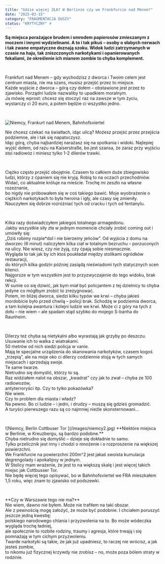 ```yaml
---
title: "Gdzie więcej ZŁA? W Berlinie czy we Frankfurcie nad Menem?"
date: "2025-03-15"
category: "FRAGMENTACJA DUSZY"
status: "KRYTYCZNY" #
---
```

<p className="leadin-paragraph">
<strong>Są miejsca porażające brudem i smrodem papierosów zmieszanym z moczem i innymi wydzielinami. 
A to i tak pikuś – osoby o słabych nerwach i tak zwane empatyczne doznają szoku. Widok ludzi zatrzymanych w czasie na haju, 
tak zniszczonych narkotykami i opanierowanych fekaliami, że określenie ich mianem zombie to chyba komplement.</strong>
</p>  
<p>&nbsp;</p>
Frankfurt nad Menem – gdy wychodzisz z dworca i Twoim celem jest centrum miasta, nie ma szans, musisz przejść przez to miejsce. <br />
Każde wyjście z dworca – górą czy dołem – obstawione jest przez to zjawisko. Porządni ludzie nazwaliby to upadkiem moralnym. <br />
Ja mówię wprost: chcesz się stoczyć raz na zawsze w tym życiu, wystarczy ci 20 euro, a potem będzie ci wszystko jedno.  <br />
<p>&nbsp;</p>

![Niemcy, Frankurt nad Menem, Bahnhofsviertel ](/images/niemcy.jpg)

Nie chcesz czekać na światłach, idąc ulicą? Możesz przejść przez przejścia podziemne, ale i tak się napatoczysz. <br />
Idąc górą, chyba najbardziej narażasz się na spotkania i widoki. Najlepiej wyjść dołem, od razu na Kaiserstraße, 
bo jest szansa, że zaraz przy wyjściu stoi radiowóz i miniesz tylko 1-2 dilerów trawki.  <br />
<p>&nbsp;</p>
Ciężko często przejść obojętnie. Czasem to całkiem duże zbiegowisko ludzi, którzy z ćpaniem się nie kryją. 
Robią to na oczach przechodniów. <br />
Widać, co aktualnie króluje na mieście. Trochę mi zeszło na własne rozeznanie, <br />
bo nigdy nie próbowałem się w coś takiego bawić. Moje wyobrażenie o ciężkich narkotykach to była heroina i igły, 
ale czasy się zmieniły. <br />
 Nauczyłem się dobrze rozróżniać tych od cracku i tych od fentanylu.  <br />
<p>&nbsp;</p>
<HolographicQuote> Kilka razy doświadczyłem jakiegoś totalnego armagedonu. <br />
Jakby wszystkie siły zła w jednym momencie chciały zrobić coming out i umówiły się:<br />
„Dziś robimy rozpie*dol i nie bierzemy jeńców”. 
Od wyjścia z domu na dworzec (6 minut) naliczyłem kilka ciał w totalnym bezruchu – porzuconych na ulicy.
Nie wiesz, czy nie żyją, czy ćpają sobie niesmacznie. </HolographicQuote> <br />
 Wygląda to tak jak by ich ktoś poukładał między stolikami ogródków restauracji,<br />
do których kilka godzin później zasiądą nieświadomi tych statycznych scen klienci.<br />
Najgorsze w tym wszystkim jest to przyzwyczajenie do tego widoku, brak rekcji. <br />
W sumie co się dziwić, jak bym miał być policjantem z tej dzielnicy to chyba jedyne co mógłbym zrobić to zrezygnować.<br />
Potem, im bliżej dworca, siedzi kilku typów we krwi – chyba jakieś mordobicie było przed chwilą – policji brak.
 Schodzę w podziemia dworca, <br />
a tam kolejna awantura i kolejni ludzie we krwi. 
Może ci z góry na tych z dołu – nie wiem – ale spadam stąd szybko do mojego S-banha do Raunheim. <br />
<p>&nbsp;</p>
Dilerzy też chyba są nietykalni albo wyrastają jak grzyby po deszczu. <br />
Usuwanie ich to walka z wiatrakami. <br />
50 metrów od nich siedzi policja w vanie. <br />
Mają te specjalne urządzenia do skanowania narkotyków, 
czasem kogoś „trzepią”, ale na moje oko ci dilerzy codziennie stoją w tych samych miejscach i sprzedają swoje. <br />
Te same twarze. <br />
Nietrudno się domyślić, którzy to są.<br />
 Raz widziałem nalot na obszar, „kwadrat” czy jak to zwał – chyba ze 100 radiowozów, <br />
antyterroryści itp. Czy to tylko pokazówka?<br />
Nie wiem. <br />
Czy to problem dla miasta i władz? <br />
 Na pewno. Bo ci ludzie – i jedni, i drudzy – muszą się gdzieś gromadzić. <br />
 A turyści pierwszego razu są co najmniej nieźle skonsternowani…<br />
<p>&nbsp;</p>
![Niemcy, Berlin Cottbuser Tor ](/images/niemcy2.jpg)
**Niektóre miejsca w Berlinie, w Kreuzbergu, są bardzo podobne.** <br />
 Chyba nietrudno się domyślić – dzieje się dokładnie to samo. <br />
Tylko przelicznik jest inny i chodzi o mnożenie i o rozproszenie na większej powierzchni. <br />
We Frankfurcie na powierzchni 200m^2 jest jakaś swoista kumulacja degrengolady i apokalipsy w jednym.  <br />
W Stolicy mam wrażenie, że jest to na większą skalę i jest więcej takich miejsc jak Cottbusser Tor. <br />
Nie będę więcej tego opisywać, bo w Bahnhofsviertel we FRA mieszkałem 1,5 roku, więc znam to zjawisko od podszewki.<br />
<p>&nbsp;</p>
**Czy w Warszawie tego nie ma?** <br />
Nie wiem, dawno nie byłem. Może nie trafiłem na taki obszar. <br />
Ale z pewnością mogę założyć, że może być podobnie. I chciałem poruszyć jeszcze jedną kwestię: <br />
polskiego narodowego chlania i przyzwolenia na to. Bo może wódeczka wygląda trochę ładniej,<br /> 
ale społecznie to rozbite rodziny, traumy i agresja, które trwają i się pomnażają w tym cichym przyzwoleniu. <br />
Twarde narkotyki są takie, że jak już upadniesz, to raczej nie wrócisz, a jak jesteś zombie, <br />
to nikomu już fizycznej krzywdy nie zrobisz – no, może poza bólem straty w rodzinie.



